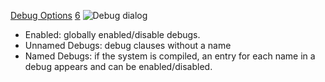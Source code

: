 [[Property:title|Debug Options]]
[[Property:weight|6]]
[[Image:debug-options|Debug dialog]]  
* Enabled: globally enabled/disable debugs.
* Unnamed Debugs: debug clauses without a name
* Named Debugs: if the system is compiled, an entry for each name in a debug appears and can be enabled/disabled.





